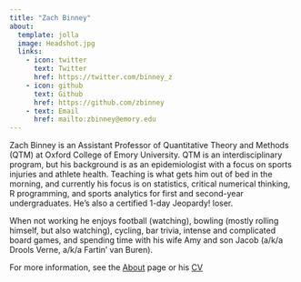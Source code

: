 ```yaml
---
title: "Zach Binney"
about:
  template: jolla
  image: Headshot.jpg
  links:
    - icon: twitter
      text: Twitter
      href: https://twitter.com/binney_z
    - icon: github
      text: Github
      href: https://github.com/zbinney
    - text: Email
      href: mailto:zbinney@emory.edu
---
```


Zach Binney is an Assistant Professor of Quantitative Theory and Methods (QTM) at Oxford College of Emory University. QTM is an interdisciplinary program, but his background is as an epidemiologist with a focus on sports injuries and athlete health. Teaching is what gets him out of bed in the morning, and currently his focus is on statistics, critical numerical thinking, R programming, and sports analytics for first and second-year undergraduates. He's also a certified 1-day Jeopardy! loser.

When not working he enjoys football (watching), bowling (mostly rolling himself, but also watching), cycling, bar trivia, intense and complicated board games, and spending time with his wife Amy and son Jacob (a/k/a Drools Verne, a/k/a Fartin' van Buren).

For more information, see the [About](about.qmd) page or his [CV](0322_CV_ZOB.pdf)